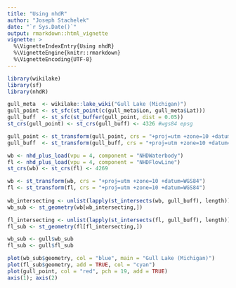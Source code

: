 ```yaml
---
title: "Using nhdR"
author: "Joseph Stachelek"
date: "`r Sys.Date()`"
output: rmarkdown::html_vignette
vignette: >
  %\VignetteIndexEntry{Using nhdR}
  %\VignetteEngine{knitr::rmarkdown}
  %\VignetteEncoding{UTF-8}
---
```


```r
library(wikilake)
library(sf)
library(nhdR)

gull_meta  <- wikilake::lake_wiki("Gull Lake (Michigan)")
gull_point <- st_sfc(st_point(c(gull_meta$Lon, gull_meta$Lat)))
gull_buff  <- st_sfc(st_buffer(gull_point, dist = 0.05))
st_crs(gull_point) <- st_crs(gull_buff) <- 4326 #wgs84 epsg

gull_point <- st_transform(gull_point, crs = "+proj=utm +zone=10 +datum=WGS84")  
gull_buff  <- st_transform(gull_buff, crs = "+proj=utm +zone=10 +datum=WGS84")

```

```r
wb <- nhd_plus_load(vpu = 4, component = "NHDWaterbody")
fl <- nhd_plus_load(vpu = 4, component = "NHDFlowLine")
st_crs(wb) <- st_crs(fl) <- 4269

wb <- st_transform(wb, crs = "+proj=utm +zone=10 +datum=WGS84")  
fl <- st_transform(fl, crs = "+proj=utm +zone=10 +datum=WGS84")  
  
wb_intersecting <- unlist(lapply(st_intersects(wb, gull_buff), length)) > 0
wb_sub <- st_geometry(wb[wb_intersecting,])

fl_intersecting <- unlist(lapply(st_intersects(fl, gull_buff), length)) > 0
fl_sub <- st_geometry(fl[fl_intersecting,])
```

```r
wb_sub <- gull$wb_sub
fl_sub <- gull$fl_sub
```

```r
plot(wb_sub$geometry, col = "blue", main = "Gull Lake (Michigan)")
plot(fl_sub$geometry, add = TRUE, col = "cyan")
plot(gull_point, col = "red", pch = 19, add = TRUE)
axis(1); axis(2)
```
